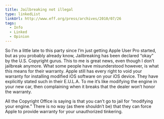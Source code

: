 ```yaml
---
title: Jailbreaking not illegal
type: linkedList
linkUrl: http://www.eff.org/press/archives/2010/07/26
tags:
  - Info
  - Linked
  - Opinion
---
```


So I’m a little late to this party since I’m just getting Apple User Pro started, but as you probably already know, Jailbreaking has been declared “okay” by the U.S. Copyright gurus. This to me is great news, even though I don’t jailbreak anymore. What some people have misunderstood however, is what this means for their warranty. Apple still has every right to void your warranty for installing modified iOS software on your iOS device. They have explicitly stated such in their E.U.L.A. To me it’s like modifying the engine in your new car, then complaining when it breaks that the dealer won’t honor the warranty.

All the Copyright Office is saying is that you can’t go to jail for “modifying your engine.” There is no way (as there shouldn’t be) that they can force Apple to provide warranty for your unauthorized tinkering.

